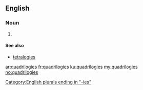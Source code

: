 ==English==

===Noun===
{{head|en|plural}}

# {{plural of|quadrilogy|lang=en|nocat=1}}

====See also====
* [[tetralogies]]

[[Category:English plurals ending in "-ies"]]

[[ar:quadrilogies]]
[[fr:quadrilogies]]
[[ku:quadrilogies]]
[[my:quadrilogies]]
[[no:quadrilogies]]